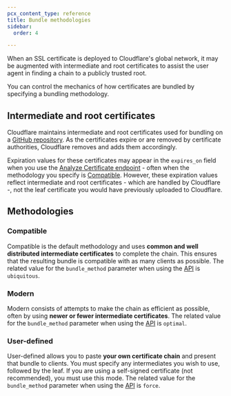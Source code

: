 ```yaml
---
pcx_content_type: reference
title: Bundle methodologies
sidebar:
  order: 4

---
```


When an SSL certificate is deployed to Cloudflare's global network, it may be augmented with intermediate and root certificates to assist the user agent in finding a chain to a publicly trusted root.

You can control the mechanics of how certificates are bundled by specifying a bundling methodology.

## Intermediate and root certificates

Cloudflare maintains intermediate and root certificates used for bundling on a [GitHub repository](https://github.com/cloudflare/cfssl_trust). As the certificates expire or are removed by certificate authorities, Cloudflare removes and adds them accordingly.

Expiration values for these certificates may appear in the `expires_on` field when you use the [Analyze Certificate endpoint](/api/operations/analyze-certificate-analyze-certificate) - often when the methodology you specify is [Compatible](#compatible). However, these expiration values reflect intermediate and root certificates - which are handled by Cloudflare -, not the leaf certificate you would have previously uploaded to Cloudflare.

## Methodologies

### Compatible

Compatible is the default methodology and uses **common and well distributed intermediate certificates** to complete the chain. This ensures that the resulting bundle is compatible with as many clients as possible. 
The related value for the `bundle_method` parameter when using the [API](/api/operations/custom-ssl-for-a-zone-create-ssl-configuration) is `ubiquitous`.

### Modern

Modern consists of attempts to make the chain as efficient as possible, often by using **newer or fewer intermediate certificates**.
The related value for the `bundle_method` parameter when using the [API](/api/operations/custom-ssl-for-a-zone-create-ssl-configuration) is `optimal`.

### User-defined

User-defined allows you to paste **your own certificate chain** and present that bundle to clients. You must specify any intermediates you wish to use, followed by the leaf. If you are using a self-signed certificate (not recommended), you must use this mode.
The related value for the `bundle_method` parameter when using the [API](/api/operations/custom-ssl-for-a-zone-create-ssl-configuration) is `force`.
